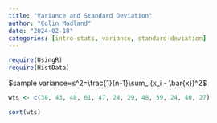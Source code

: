 ```yaml
---
title: "Variance and Standard Deviation"
author: "Colin Madland"
date: "2024-02-18"
categories: [intro-stats, variance, standard-deviation]
---
```



```r
require(UsingR)
require(HistData)
```

$sample variance=s^2=\frac{1}{n-1}‎‎\sum_i(x_i - \bar{x})^2$

```r
wts <- c(38, 43, 48, 61, 47, 24, 29, 48, 59, 24, 40, 27)
```

```r
sort(wts)
```